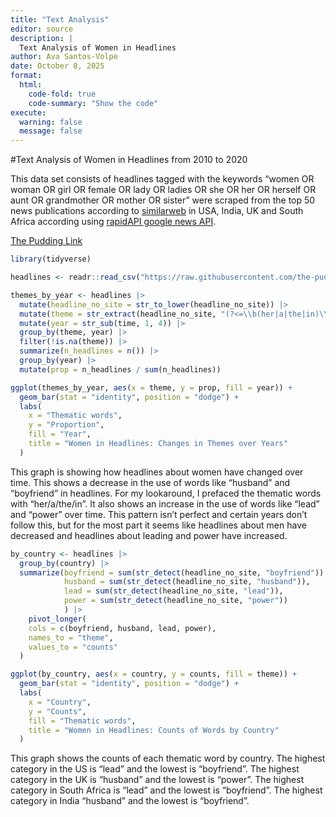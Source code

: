 ```yaml
---
title: "Text Analysis"
editor: source
description: |
  Text Analysis of Women in Headlines
author: Ava Santos-Volpe
date: October 8, 2025
format: 
  html:
    code-fold: true
    code-summary: "Show the code"
execute:
  warning: false
  message: false
---
```

#Text Analysis of Women in Headlines from 2010 to 2020

This data set consists of headlines tagged with the keywords "women OR woman OR girl OR female OR lady OR ladies OR she OR her OR herself OR aunt OR grandmother OR mother OR sister" were scraped from the top 50 news publications according to [similarweb](https://www.similarweb.com/) in USA, India, UK and South Africa according using [rapidAPI google news API](https://rapidapi.com/newscatcher-api-newscatcher-api-default/api/google-news). 

[The Pudding Link](https://github.com/the-pudding/data/tree/master/women-in-headlines)

```r
library(tidyverse)

headlines <- readr::read_csv("https://raw.githubusercontent.com/the-pudding/data/refs/heads/master/women-in-headlines/headlines.csv")

themes_by_year <- headlines |>
  mutate(headline_no_site = str_to_lower(headline_no_site)) |>
  mutate(theme = str_extract(headline_no_site, "(?<=\\b(her|a|the|in)\\s)(husband|boyfriend|power|lead)")) |>
  mutate(year = str_sub(time, 1, 4)) |>
  group_by(theme, year) |>
  filter(!is.na(theme)) |>
  summarize(n_headlines = n()) |>
  group_by(year) |>
  mutate(prop = n_headlines / sum(n_headlines))

ggplot(themes_by_year, aes(x = theme, y = prop, fill = year)) +
  geom_bar(stat = "identity", position = "dodge") +
  labs(
    x = "Thematic words",
    y = "Proportion",
    fill = "Year",
    title = "Women in Headlines: Changes in Themes over Years"
  )
```
This graph is showing how headlines about women have changed over time. This shows a  decrease in the use of words like "husband" and "boyfriend" in headlines. For my lookaround, I prefaced the thematic words with "her/a/the/in". It also shows an  increase in the use of words like "lead" and "power" over time. This pattern isn't perfect and certain years don't follow this, but for the most part it seems like headlines about men have decreased and headlines about leading and power have increased. 



```r
by_country <- headlines |>
  group_by(country) |>
  summarize(boyfriend = sum(str_detect(headline_no_site, "boyfriend")),
            husband = sum(str_detect(headline_no_site, "husband")),
            lead = sum(str_detect(headline_no_site, "lead")),
            power = sum(str_detect(headline_no_site, "power"))
            ) |>
    pivot_longer(
    cols = c(boyfriend, husband, lead, power),
    names_to = "theme",
    values_to = "counts"
  ) 

ggplot(by_country, aes(x = country, y = counts, fill = theme)) +
  geom_bar(stat = "identity", position = "dodge") +
  labs(
    x = "Country", 
    y = "Counts",
    fill = "Thematic words",
    title = "Women in Headlines: Counts of Words by Country"
  )

```
This graph shows the counts of each thematic word by country. The highest category in the US is "lead" and the lowest is "boyfriend". The highest category in the UK is "husband" and the lowest is "power". The highest category in South Africa is "lead" and the lowest is "boyfriend". The highest category in India "husband" and the lowest is "boyfriend".
